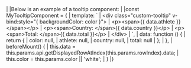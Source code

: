 <framework-specific-section frameworks="vue">
|
|Below is an example of a tooltip component:
|
</framework-specific-section>

<framework-specific-section frameworks="vue">
<snippet transform={false}>
|const MyTooltipComponent = {
|    template: `
|      &lt;div class="custom-tooltip" v-bind:style="{ backgroundColor: color }">
|          &lt;p>&lt;span>{{ data.athlete }}&lt;/span>&lt;/p>
|          &lt;p>&lt;span>Country: &lt;/span>{{ data.country }}&lt;/p>
|          &lt;p>&lt;span>Total: &lt;/span>{{ data.total }}&lt;/p>
|      &lt;/div>
|    `,
|    data: function () {
|        return {
|            color: null,
|            athlete: null,
|            country: null,
|            total: null
|        };
|    },
|    beforeMount() {
|        this.data = this.params.api.getDisplayedRowAtIndex(this.params.rowIndex).data;
|        this.color = this.params.color || 'white';
|    }
|}
</snippet>
</framework-specific-section>